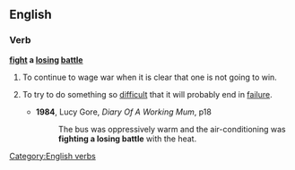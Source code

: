 ==English==

===Verb===
 
'''[[fight]] a [[losing]] [[battle]]'''
[[Category:English verbs]]

# To continue to wage war when it is clear that one is not going to win.
# {{idiomatic}}To try to do something so [[difficult]] that it will probably end in [[failure]].
#* '''1984''', Lucy Gore, ''Diary Of A Working Mum'', p18
#*: The bus was oppressively warm and the air-conditioning was '''fighting a losing battle''' with the heat.